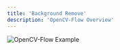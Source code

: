 ```yaml
---
title: 'Background Remove'
description: 'OpenCV-Flow Overview'
---
```


![![OpenCV-Flow Example](./assets/bg_remove.webp)](http://opencvflow.org/img/docs/v_0/assets/samples/bg_remove.gif)
